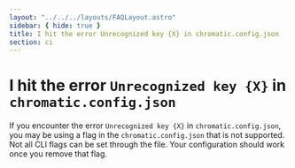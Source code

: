 ```yaml
---
layout: "../../../layouts/FAQLayout.astro"
sidebar: { hide: true }
title: I hit the error Unrecognized key {X} in chromatic.config.json
section: ci
---
```


# I hit the error `Unrecognized key {X}` in `chromatic.config.json`

If you encounter the error `Unrecognized key {X}` in `chromatic.config.json`, you may be using a flag in the `chromatic.config.json` that is not supported. Not all CLI flags can be set through the file. Your configuration should work once you remove that flag.
